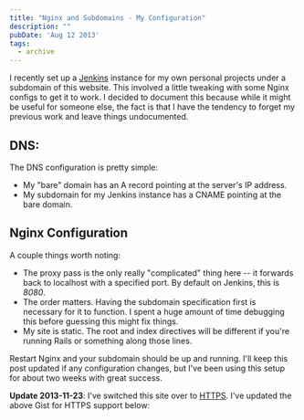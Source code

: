 ```yaml
---
title: "Nginx and Subdomains - My Configuration"
description: ""
pubDate: 'Aug 12 2013'
tags:
  - archive
---
```



I recently set up a [Jenkins](http://jenkins-ci.org/) instance for my own personal projects under a subdomain of this website. This involved a little tweaking with some Nginx configs to get it to work. I decided to document this because while it might be useful for someone else, the fact is that I have the tendency to forget my previous work and leave things undocumented.

## DNS:

The DNS configuration is pretty simple:

- My "bare" domain has an A record pointing at the server's IP address.
- My subdomain for my Jenkins instance has a CNAME pointing at the bare domain.

## Nginx Configuration

<script src="https://gist.github.com/imkmf/6216906.js"></script>

A couple things worth noting:

- The proxy pass is the only really "complicated" thing here -- it forwards back to localhost with a specified port. By default on Jenkins, this is *8080*.
- The order matters. Having the subdomain specification first is necessary for it to function. I spent a huge amount of time debugging this before guessing this might fix things.
- My site is static. The root and index directives will be different if you're running Rails or something along those lines.

Restart Nginx and your subdomain should be up and running. I'll keep this post updated if any configuration changes, but I've been using this setup for about two weeks with great success.

**Update 2013-11-23**: I've switched this site over to [HTTPS](/https). I've updated the above Gist for HTTPS support below: 

<script src="https://gist.github.com/imkmf/7619959.js"></script>
